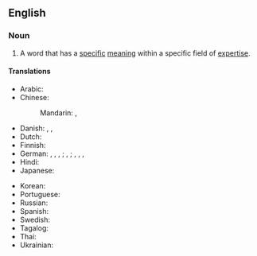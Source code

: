 ==English==

===Noun===
{{en-noun}}

# A word that has a [[specific]] [[meaning]] within a specific field of [[expertise]].

====Translations====
{{trans-top|word that has a specific meaning within a specific field of expertise}}
* Arabic: {{t-needed|ar}}
* Chinese:
*: Mandarin: {{t|cmn|專門術語}}, {{t|cmn|专门术语|tr=zhuānmén shùyǔ}}
* Danish: {{t|da|teknisk udtryk|n}}, {{t|da|fagudtryk|n}}, {{t|da|fagterm|c}}
* Dutch: {{t+|nl|vakterm|n}}
* Finnish: {{t|fi|ammattisana}}
* German: {{t+|de|Fachausdruck|m}}, {{t+|de|Fachbegriff|m}}, {{t|de|Fachbezeichnung|f}}, {{t+|de|Fachwort|n}}; {{t+|de|Kunstwort|n}}, {{t|de|Kunstausdruck|m}}; {{t+|de|Terminus technicus|m}}, {{t+|de|Terminus|m}}, {{t+|de|Fachterminus|m}}, {{t|de|technischer Ausdruck|m}}
* Hindi: {{t-needed|hi}}
* Japanese: {{t-needed|ja}}
{{trans-mid}}
* Korean: {{t-needed|ko}}
* Portuguese: {{t-needed|pt}}
* Russian: {{t|ru|техни́ческий те́рмин|m}}
* Spanish: {{t|es|término técnico|m}}
* Swedish: {{t+|sv|fackterm|c}}
* Tagalog: {{t|tl|aghimuing tawag}}
* Thai: {{t-needed|th}}
* Ukrainian: {{t-needed|uk}}
{{trans-bottom}}